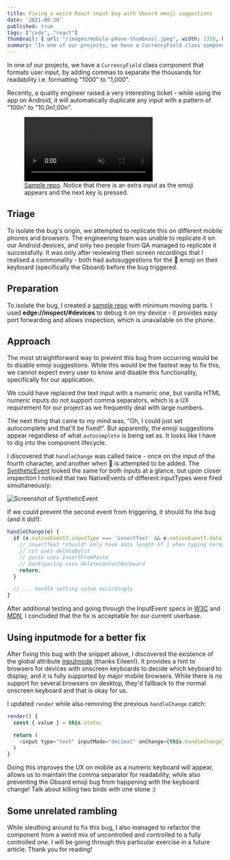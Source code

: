 ```yaml
---
title: Fixing a weird React input bug with Gboard emoji suggestions
date: '2021-08-20'
published: true
tags: ["code", "react"]
thumbnail: { url: "/images/mobile-phone-thumbnail.jpeg", width: 1350, height: 900 }
summary: "In one of our projects, we have a CurrencyField class component that formats user input, by adding commas to separate the thousands for readability."
---
```

In one of our projects, we have a `CurrencyField` class component that formats user input, by adding commas to separate the thousands for readability i.e. formatting "1000" to "1,000".

Recently, a quality engineer raised a very interesting ticket - while using the app on Android, it will automatically duplicate any input with a pattern of "100n" to "10,0n1,00n".

<figure>
  <video autoplay muted loop>
    <source src="/videos/react-input-with-gboard-emoji-bug.mp4" />
  </video>
  <figcaption>
    <a href="https://github.com/causztic/react-testbed/tree/gboard-autocompletion-bug" rel='nofollow noreferrer noopener' target='_blank'>Sample repo</a>. Notice that there is an extra input as the emoji appears and the next key is pressed.
  </figcaption>
</figure>

## Triage

To isolate the bug's origin, we attempted to replicate this on different mobile phones and browsers. The engineering team was unable to replicate it on our Android devices, and only two people from QA managed to replicate it successfully. It was only after reviewing their screen recordings that I realised a commonality - both had autosuggestions for the 💯 emoji on their keyboard (specifically the Gboard) before the bug triggered.

## Preparation

To isolate the bug, I created a [sample repo](https://github.com/causztic/react-testbed/tree/gboard-autocompletion-bug) with minimum moving parts. I used **edge://inspect/#devices** to debug it on my device - it provides easy port forwarding and allows inspection, which is unavailable on the phone.

## Approach

The most straightforward way to prevent this bug from occurring would be to disable emoji suggestions. While this would be the fastest way to fix this, we cannot expect every user to know and disable this functionality, specifically for our application.

We could have replaced the text input with a numeric one, but vanilla HTML numeric inputs do not support comma separators, which is a UX requirement for our project as we frequently deal with large numbers.

The next thing that came to my mind was, "Oh, I could just set autocomplete and that'll be fixed!". But apparently, the emoji suggestions appear regardless of what `autocomplete` is being set as. It looks like I have to dig into the component lifecycle.

I discovered that `handleChange` was called twice - once on the input of the fourth character, and another when 💯 is attempted to be added. The [SyntheticEvent](https://reactjs.org/docs/events.html) looked the same for both inputs at a glance, but upon closer inspection I noticed that two NativeEvents of different inputTypes were fired simultaneously:

![Screenshot of SyntheticEvent](/images/react-input-with-gboard-emoji-bug.png)

If we could prevent the second event from triggering, it should fix the bug (and it did!):

```js
handleChange(e) {
  if (e.nativeEvent?.inputType === 'insertText' && e.nativeEvent?.data?.length > 1) {
    // insertText *should* only have data length of 1 when typing normally
    // cut uses deleteByCut
    // paste uses InsertFromPaste
    // backspacing uses deleteContentBackward
    return;
  }

  // ... handle setting value accordingly
}
```

After additional testing and going through the InputEvent specs in [W3C](https://www.w3.org/TR/input-events-1/) and [MDN](https://developer.mozilla.org/en-US/docs/Web/API/InputEvent/inputType), I concluded that the fix is acceptable for our current userbase.

## Using inputmode for a better fix

After fixing this bug with the snippet above, I discovered the existence of the global attribute [inputmode](https://developer.mozilla.org/en-US/docs/Web/HTML/Global_attributes/inputmode) (thanks Eileen!). It provides a hint to browsers for devices with onscreen keyboards to decide which keyboard to display, and it is fully supported by major mobile browsers. While there is no support for several browsers on desktop, they'd fallback to the normal onscreen keyboard and that is okay for us.

I updated `render` while also removing the previous `handleChange` catch:

```js
render() {
  const { value } = this.state;

  return (
    <input type="text" inputMode="decimal" onChange={this.handleChange} value={value} />
  )
}
```

Doing this improves the UX on mobile as a numeric keyboard will appear, allows us to maintain the comma separator for readability, while also preventing the Gboard emoji bug from happening with the keyboard change! Talk about killing two birds with one stone :)

## Some unrelated rambling

While sleuthing around to fix this bug, I also managed to refactor the component from a weird mix of uncontrolled and controlled to a fully controlled one. I will be going through this particular exercise in a future article. Thank you for reading!
